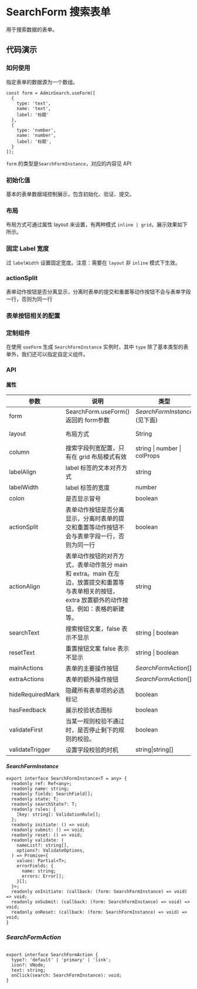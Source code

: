 
# SearchForm 搜索表单

用于搜索数据的表单。

## 代码演示


### 如何使用
<Story id="组件-adminsearch-searchform--how-to-use-form" />

指定表单的数据源为一个数组。

```
const form = AdminSearch.useForm([
  {
    type: 'text',
    name: 'text',
    label: '标题'
  },
  {
    type: 'number',
    name: 'number',
    label: '标题',
  }
]);
```

`form` 的类型是`SearchFormInstance`，对应的内容见 API



### 初始化值

基本的表单数据域控制展示，包含初始化、验证、提交。

<Canvas>
  <Story id="组件-adminsearch-searchform--initial-value" />
</Canvas>

### 布局

布局方式可通过属性 layout 来设置，有两种模式 `inline | grid`，展示效果如下所示。

<Canvas>
  <Story id="组件-adminsearch-searchform--layout" />
</Canvas>

### 固定 Label 宽度

过 `labelWidth` 设置固定宽度。注意：需要在 `layout` 非 `inline` 模式下生效。

<Canvas>
  <Story id="组件-adminsearch-searchform--fixed-label-width" />
</Canvas>


### actionSplit

表单动作按钮是否分离显示，分离时表单的提交和重置等动作按钮不会与表单字段一行，否则为同一行

<Canvas>
  <Story id="组件-adminsearch-searchform--action-split" />
</Canvas>

### 表单按钮相关的配置


<Canvas>
  <Story id="组件-adminsearch-searchform--form-btn-config" />
</Canvas>




### 定制组件

在使用 `useForm` 生成 `SearchFormInstance` 实例时，其中 `type` 除了基本类型的表单外，我们还可以指定自定义组件。

<Canvas>
  <Story id="组件-adminsearch-searchform--custom-control" />
</Canvas>



<Story id="组件-adminsearch-searchform--api" />

### API



#### 属性


<div className="mdTable">

| 参数           | 说明 | 类型              | 可选值 | 默认值 |
| -------------- | ---------------------------------------- | ----------------- | ------ | ------ |
| form | SearchForm.useForm() 返回的  form参数 | *SearchFormInstance* (见下面) |        |      |
| layout  |  布局方式      | String | inline\| grid | inline |
| column | 搜索字段列宽配置，只有在 grid 布局模式有效 |  string \| number \| colProps  |  | 8            |
| labelAlign | label 标签的文本对齐方式 | string | left \| right | right        |
| labelWidth | label 标签的宽度 | number |  | auto         |
| colon | 是否显示冒号 | boolean |  | true         |
| actionSplit | 表单动作按钮是否分离显示，分离时表单的提交和重置等动作按钮不会与表单字段一行，否则为同一行 | boolean |  | false        |
| actionAlign | 表单动作按钮的对齐方式，表单动作氛分 main 和 extra。main 在左边，放置提交和重置等与表单相关的按钮，extra 放置额外的动作按钮，例如：表格的新建等。 | string | start\| end\| center\| space-between | pace-between |
| searchText | 搜索按钮文案，false 表示不显示 | string \| boolean |  | 搜索         |
| resetText | 重置按钮文案 false 表示不显示 | string \| boolean |  | 重置         |
| mainActions | 表单的主要操作按钮 | *SearchFormAction*[] |  |              |
| extraActions | 表单的额外操作按钮 | *SearchFormAction*[] |  |              |
| hideRequiredMark | 隐藏所有表单项的必选标记 | boolean |  | false        |
| hasFeedback | 展示校验状态图标 | boolean |  | false        |
| validateFirst | 当某一规则校验不通过时，是否停止剩下的规则的校验。 | boolean |  | true         |
| validateTrigger | 设置字段校验的时机 | string\|string[] |  | 'change'     |

</div>

#### *SearchFormInstance*

```
export interface SearchFormInstance<T = any> {
  readonly ref: Ref<any>;
  readonly name: string;
  readonly fields: SearchField[];
  readonly state: T;
  readonly searchState?: T;
  readonly rules: {
    [key: string]: ValidationRule[];
  };
  readonly initiate: () => void;
  readonly submit: () => void;
  readonly reset: () => void;
  readonly validate: (
    nameList?: string[],
    options?: ValidateOptions,
  ) => Promise<{
    values: Partial<T>;
    errorFields: {
      name: string;
      errors: Error[];
    }[];
  }>;
  readonly onInitiate: (callback: (form: SearchFormInstance) => void) => void;
  readonly onSubmit: (callback: (form: SearchFormInstance) => void) => void;
  readonly onReset: (callback: (form: SearchFormInstance) => void) => void;
}
```



### *SearchFormAction*

```

export interface SearchFormAction {
  type?: 'default' | 'primary' | 'link';
  icon?: VNode;
  text: string;
  onClick(search: SearchFormInstance): void;
}
```

